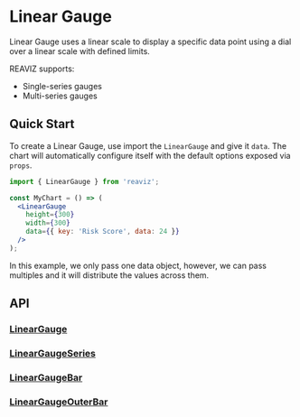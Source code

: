 # Linear Gauge

Linear Gauge uses a linear scale to display a specific data point using a dial over a linear scale with defined limits.

REAVIZ supports:

- Single-series gauges
- Multi-series gauges

## Quick Start
To create a Linear Gauge, use import the `LinearGauge` and give it `data`. The chart
will automatically configure itself with the default options exposed via `props`.

```jsx
import { LinearGauge } from 'reaviz';

const MyChart = () => (
  <LinearGauge
    height={300}
    width={300}
    data={{ key: 'Risk Score', data: 24 }}
  />
);
```

In this example, we only pass one data object, however, we can pass multiples and it will
distribute the values across them.

## API
### [LinearGauge](https://github.com/reaviz/reaviz/blob/master/src/LinearGauge/LinearGauge.tsx)

### [LinearGaugeSeries](https://github.com/reaviz/reaviz/blob/master/src/LinearGauge/LinearGaugeSeries.tsx)

### [LinearGaugeBar](https://github.com/reaviz/reaviz/blob/master/src/LinearGauge/LinearGaugeBar.tsx)

### [LinearGaugeOuterBar](https://github.com/reaviz/reaviz/blob/master/src/LinearGauge/LinearGaugeOuterBar.tsx)
